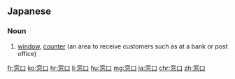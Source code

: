 ==Japanese==
{{ja-kanjitab|窓|口}}

===Noun===
{{ja-noun|まどぐち}}

# [[window]], [[counter]] (an area to receive customers such as at a bank or post office)

[[fr:窓口]]
[[ko:窓口]]
[[hr:窓口]]
[[li:窓口]]
[[hu:窓口]]
[[mg:窓口]]
[[ja:窓口]]
[[chr:窓口]]
[[zh:窓口]]